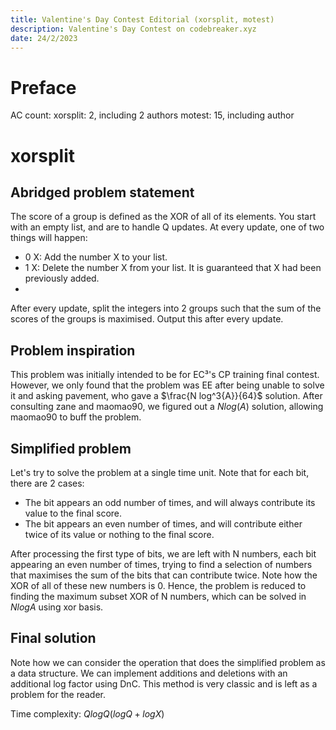 ```yaml
---
title: Valentine's Day Contest Editorial (xorsplit, motest)
description: Valentine's Day Contest on codebreaker.xyz
date: 24/2/2023
---
```


# Preface

AC count: 
xorsplit: 2, including 2 authors
motest: 15, including author

# xorsplit

## Abridged problem statement

The score of a group is defined as the XOR of all of its elements. You start with an empty list, and are
to handle Q updates. At every update, one of two things will happen:

* 0 X: Add the number X to your list.
* 1 X: Delete the number X from your list. It is guaranteed that X had been previously added.
* 
After every update, split the integers into 2 groups such that the sum of the scores of the groups is
maximised. Output this after every update.

## Problem inspiration

This problem was initially intended to be for EC³'s CP training final contest. 
However, we only found that the problem was EE after being unable to solve it and asking pavement, who gave a 
$\frac{N log^3{A}}{64}$ solution. After consulting zane and maomao90, we figured out a $N log(A)$ solution, allowing
maomao90 to buff the problem.

## Simplified problem

Let's try to solve the problem at a single time unit. Note that for each bit, there are 2 cases:

* The bit appears an odd number of times, and will always contribute its value to the final score.
* The bit appears an even number of times, and will contribute either twice of its value or nothing to the final score.

After processing the first type of bits, we are left with N numbers, each bit appearing an even number of times, trying to find a selection of numbers that maximises
the sum of the bits that can contribute twice. Note how the XOR of all of these new numbers is 0. Hence, the problem is reduced to finding the maximum subset XOR
of N numbers, which can be solved in $N log{A}$ using xor basis.

## Final solution

Note how we can consider the operation that does the simplified problem as a data structure. We can implement additions and deletions with an additional log factor
using DnC. This method is very classic and is left as a problem for the reader.

Time complexity: $Q log{Q}(log{Q} + log{X})$
